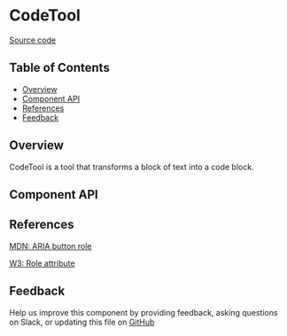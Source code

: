 
# CodeTool

[Source code](https://github.com/leemonade/bubbles/tree/main/packages/editors/src/tool/CodeTool/CodeTool.js)

## Table of Contents

<!-- START doctoc generated TOC please keep comment here to allow auto update -->
<!-- DON'T EDIT THIS SECTION, INSTEAD RE-RUN doctoc TO UPDATE -->

- [Overview](#overview)
- [Component API](#component-api)
- [References](#references)
- [Feedback](#feedback)

## Overview

CodeTool is a tool that transforms a block of text into a code block.

## Component API

<Preview>
  <Story id="atom-tool-codetool--playground" />
</Preview>

<Props of={CodeTool} />

## References

[MDN: ARIA button role](https://developer.mozilla.org/en-US/docs/Web/Accessibility/ARIA/Roles/button_role)

[W3: Role attribute](https://www.w3.org/WAI/PF/HTML/wiki/RoleAttribute)

## Feedback

Help us improve this component by providing feedback, asking questions on Slack, or updating this file on
[GitHub](https://github.com/leemonade/bubbles/edit/main/packages/editors/src/tool/CodeTool/CodeTool.mdx)
